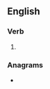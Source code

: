 ==English==

===Verb===
{{head|en|verb form}}

# {{en-past of|snare}}

===Anagrams===
* {{anagrams|en|a=adenrs|Dranes|Naders|Rendas|Sander|Snader|dearns|denars|redans|resand|sander|sandre}}
